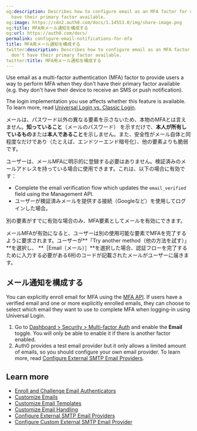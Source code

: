 ```yaml
---
og:description: Describes how to configure email as an MFA factor for users who don't
  have their primary factor available.
og:image: https://cdn2.auth0.com/docs/1.14553.0/img/share-image.png
og:title: MFA用メール通知を構成する
og:url: https://auth0.com/docs/
permalink: configure-email-notifications-for-mfa
title: MFA用メール通知を構成する
twitter:description: Describes how to configure email as an MFA factor for users who
  don't have their primary factor available.
twitter:title: MFA用メール通知を構成する
---
```


Use email as a <Tooltip tip="Multi-factor authentication (MFA): User authentication process that uses a factor in addition to username and password such as a code via SMS." cta="View Glossary" href="/docs/glossary?term=multi-factor+authentication">multi-factor authentication</Tooltip> (MFA) factor to provide users a way to perform MFA when they don't have their primary factor available (e.g. they don't have their device to receive an SMS or push notification).

<Card title="Availability varies by login implementation">

The login implementation you use affects whether this feature is available. To learn more, read [Universal Login vs. Classic Login](/docs/authenticate/login/auth0-universal-login/universal-login-vs-classic-login).

</Card>

メールは、パスワード以外の異なる要素を示さないため、本物のMFAとは言えません。**知っていること**（メールのパスワード） を示すだけで、**本人が所有しているもの**または**本人であること**を示しません。また、安全性がメール自体と同程度なだけであり（たとえば、エンドツーエンド暗号化）、他の要素よりも脆弱です。

ユーザーは、メールMFAに明示的に登録する必要はありません。検証済みのメールアドレスを持っている場合に使用できます。これは、以下の場合に有効です：

* Complete the email verification flow which updates the `email_verified` field using the <Tooltip tip="Management API: A product to allow customers to perform administrative tasks." cta="View Glossary" href="/docs/glossary?term=Management+API">Management API</Tooltip>.
* ユーザーが検証済みメールを提供する接続（Googleなど）を使用してログインした場合。

別の要素がすでに有効な場合のみ、MFA要素としてメールを有効にできます。

メールMFAが有効になると、ユーザーは別の使用可能な要素でMFAを完了するように要求されます。ユーザーが**「Try another method（他の方法を試す）」**を選択し、 **［Email（メール）］**を選択した場合、認証フローを完了するために入力する必要がある6桁のコードが記載されたメールがユーザーに届きます。

## メール通知を構成する

You can explicitly enroll email for MFA using the [MFA API](/docs/secure/multi-factor-authentication/authenticate-using-ropg-flow-with-mfa/enroll-and-challenge-email-authenticators). If users have a verified email and one or more explicitly enrolled emails, they can choose to select which email they want to use to complete MFA when logging-in using <Tooltip tip="Universal Login: Your application redirects to Universal Login, hosted on Auth0's Authorization Server, to verify a user's identity." cta="View Glossary" href="/docs/glossary?term=Universal+Login">Universal Login</Tooltip>.

1. Go to [Dashboard > Security > Multi-factor Auth](https://manage.auth0.com/#/multifactor-auth) and enable the **Email** toggle.
   You will only be able to enable it if there is another factor enabled.
2. Auth0 provides a test email provider but it only allows a limited amount of emails, so you should configure your own email provider. To learn more, read [Configure External SMTP Email Providers](/docs/customize/email/smtp-email-providers).

## Learn more

* [Enroll and Challenge Email Authenticators](/docs/secure/multi-factor-authentication/authenticate-using-ropg-flow-with-mfa/enroll-and-challenge-email-authenticators)
* [Customize Emails](/docs/customize/email)
* [Customize Email Templates](/docs/customize/email/email-templates)
* [Customize Email Handling](/docs/customize/email/manage-email-flow)
* [Configure External SMTP Email Providers](/docs/customize/email/smtp-email-providers)
* [Configure Custom External SMTP Email Provider](/docs/customize/email/smtp-email-providers/configure-custom-external-smtp-email-provider)